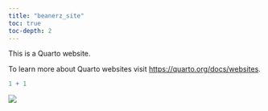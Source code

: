 ```yaml
---
title: "beanerz_site"
toc: true
toc-depth: 2
---
```


This is a Quarto website.

To learn more about Quarto websites visit <https://quarto.org/docs/websites>.

```r
1 + 1
```

![](images/olive_b.jpeg)